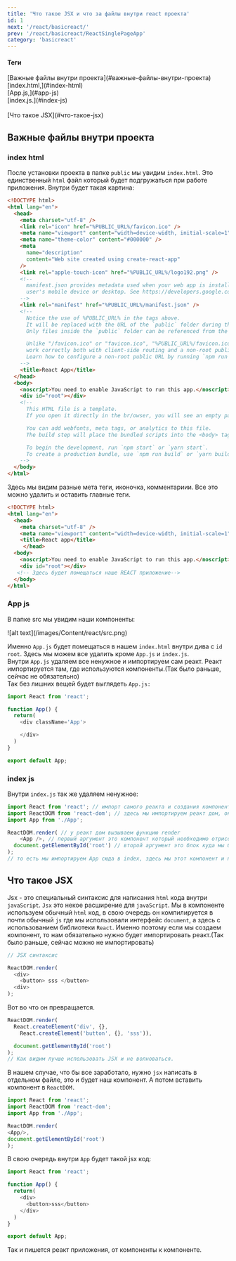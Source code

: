 ```yaml
---
title: 'Что такое JSX и что за файлы внутри react проекта'
id: 1
next: '/react/basicreact/'
prev: '/react/basicreact/ReactSinglePageApp'
category: 'basicreact'
---
```


<div className='mdHead'>
  
#### Теги
<div className = 'tag_react'>[Важные файлы внутри проекта](#важные-файлы-внутри-проекта)</div>
<div className = 'mini_tag_react'>[index.html,](#index-html)</div>
<div className = 'mini_tag_react'>[App.js,](#app-js)</div>
<div className = 'mini_tag_react'>[index.js.](#index-js)</div><br/>
<div className = 'tag_react'>[Что такое JSX](#что-такое-jsx)</div>

</div>

## Важные файлы внутри проекта ##
### index html ###
После установки проекта в папке `public` мы увидим `index.html`. Это единственный `html` файл который будет подгружаться при работе приложения.
Внутри будет такая картина:
```html
<!DOCTYPE html>
<html lang="en">
  <head>
    <meta charset="utf-8" />
    <link rel="icon" href="%PUBLIC_URL%/favicon.ico" />
    <meta name="viewport" content="width=device-width, initial-scale=1" />
    <meta name="theme-color" content="#000000" />
    <meta
      name="description"
      content="Web site created using create-react-app"
    />
    <link rel="apple-touch-icon" href="%PUBLIC_URL%/logo192.png" />
    <!--
      manifest.json provides metadata used when your web app is installed on a
      user's mobile device or desktop. See https://developers.google.com/web/fundamentals/web-app-manifest/
    -->
    <link rel="manifest" href="%PUBLIC_URL%/manifest.json" />
    <!--
      Notice the use of %PUBLIC_URL% in the tags above.
      It will be replaced with the URL of the `public` folder during the build.
      Only files inside the `public` folder can be referenced from the HTML.

      Unlike "/favicon.ico" or "favicon.ico", "%PUBLIC_URL%/favicon.ico" will
      work correctly both with client-side routing and a non-root public URL.
      Learn how to configure a non-root public URL by running `npm run build`.
    -->
    <title>React App</title>
  </head>
  <body>
    <noscript>You need to enable JavaScript to run this app.</noscript>
    <div id="root"></div>
    <!--
      This HTML file is a template.
      If you open it directly in the br/owser, you will see an empty page.

      You can add webfonts, meta tags, or analytics to this file.
      The build step will place the bundled scripts into the <body> tag.

      To begin the development, run `npm start` or `yarn start`.
      To create a production bundle, use `npm run build` or `yarn build`.
    -->
  </body>
</html>
```
Здесь мы видим разные мета теги, иконочка, комментариии. Все это можно удалить и оставить главные теги.
```html
<!DOCTYPE html>
<html lang="en">
  <head>
    <meta charset="utf-8" />
    <meta name="viewport" content="width=device-width, initial-scale=1" />
    <title>React app</title>
     </head>
  <body>
    <noscript>You need to enable JavaScript to run this app.</noscript>
    <div id="root"></div>
   <!-- Здесь будет помещаться наше REACT приложение-->
  </body>
</html>
```
### App js
В папке src мы увидим наши компоненты:<br/>

<div className='container-img'> <span className="img"> ![alt text](/images/Content/react/src.png) </span></div>

Именно `App.js` будет помещаться в нашем `index.html` внутри дива с `id root`.
Здесь мы можем все удалить кроме `App.js` и `index.js`.<br/>
Внутри `App.js` удаляем все ненужное и импортируем сам реакт. Реакт импортируется там, где используются компоненты.(Так было раньше, сейчас не обязательно)<br/>
Так без лишних вещей будет выглядеть `App.js:`<br/>
```javaScript
import React from 'react';

function App() {
  return(
    <div className='App'>

    </div>
  )
}

export default App;
```
### index js
Внутри `index.js` так же удаляем ненужное:<br/>
```javaScript
import React from 'react'; // импорт самого реакта и создания компоненты
import ReactDOM from 'react-dom'; // здесь мы импортируем реакт дом, он посзволяет вмонтировать наш компонент в приложение
import App from './App';

ReactDOM.render( // у реакт дом вызываем функцию render
    <App />, // первый аргумент это компонент который необходимо отрисовать
  document.getElementById('root') // второй аргумент это блок куда мы будет помещать или вмонтировать этот компонент.
);
// то есть мы импортируем App сюда в index, здесь мы этот компонент и помещаем в наш index.html с помощью ReactDOM.render.
```

## Что такое JSX 
Jsx - это специальный синтаксис для написания `html` кода внутри `javaScript`. `Jsx` это некое расширение для `javaScript`.
Мы в компоненте используем обычный `html` код, в свою очередь он компилируется в почти обычный `js` где мы использовали интерфейс `document`, а здесь с использованием библиотеки `React`. Именно поэтому если мы создаем компонент, то нам обязательно нужно будет импортировать реакт.(Так было раньше, сейчас можно не импортировать)
```javaScript
// JSX синтаксис

ReactDOM.render(
  <div> 
    <button> sss </button>
  <div>
);
```
Вот во что он превращается.
```javaScript
ReactDOM.render(
  React.createElement('div', {},
    React.createElement('button', {}, 'sss')),

  document.getElementById('root')
);
// Как видим лучше использовать JSX и не волноваться.
```
В нашем случае, что бы все заработало, нужно `jsx` написать в отдельном файле, это и будет наш компонент. А потом вставить компонент в `ReactDOM.`
```javaScript
import React from 'react';
import ReactDOM from 'react-dom';
import App from './App';

ReactDOM.render(
<App/>,
document.getElementById('root')
);
```
В свою очередь внутри `App` будет такой jsx код:
```javaScript
import React from 'react';

function App() {
  return(
    <div>
      <button>sss</button>
    </div>
  )
}

export default App;
```
Так и пишется реакт приложения, от компоненты к компоненте.
